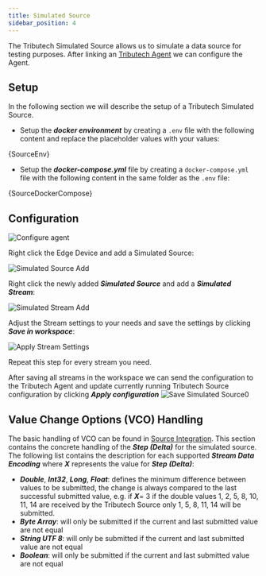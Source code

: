 ```yaml
---
title: Simulated Source
sidebar_position: 4
---
```



The Tributech Simulated Source allows us to simulate a data source for testing purposes. After linking an [Tributech Agent](../quickstart.md) we can configure the Agent.

## Setup
In the following section we will describe the setup of a Tributech Simulated Source. 

 - Setup the ***docker environment*** by creating a `.env` file with the following content and replace the placeholder values with your values:

<CodeBlock className="language-plain" title=".env">{SourceEnv}</CodeBlock>

- Setup the ***docker-compose.yml*** file by creating a `docker-compose.yml` file with the following content in the same folder as the  `.env` file:

<CodeBlock className="language-yml" title="docker-compose.yml">{SourceDockerCompose}</CodeBlock>

## Configuration

![**Configure agent**](../img/node-agent-configure.png)

Right click the Edge Device and add a Simulated Source:

![**Simulated Source Add**](../img/node-source-simulated-add.png)

Right click the newly added ***Simulated Source*** and add a ***Simulated Stream***:

![**Simulated Stream Add**](../img/node-source-simulated-add-simulated-stream.png)

Adjust the Stream settings to your needs and save the settings by clicking ***Save in workspace***:

![**Apply Stream Settings**](../img/node-source-simulated-add-stream.png)

Repeat this step for every stream you need.

After saving all streams in the workspace we can send the configuration to the Tributech Agent and update currently running Tributech Source configuration by clicking ***Apply configuration***
![**Save Simulated Source0**](../img/node-source-simulated-apply.png)


## Value Change Options (VCO) Handling
The basic handling of VCO can be found in [Source Integration](../source_integration.md). This section contains the concrete handling of the ***Step (Delta)*** for the simulated source. The following list contains the description for each supported ***Stream Data Encoding*** where ***X*** represents the value for ***Step (Delta)***:

- ***Double***, ***Int32***, ***Long***, ***Float***: defines the minimum difference between values to be submitted, the change is always compared to the last successful submitted value, e.g. if ***X***= 3 if the double values 1, 2, 5, 8, 10, 11, 14 are received by the Tributech Source only 1, 5, 8, 11, 14 will be submitted.
- ***Byte Array***: will only be submitted if the current and last submitted value are not equal 
- ***String UTF 8***: will only be submitted if the current and last submitted value are not equal
- ***Boolean***: will only be submitted if the current and last submitted value are not equal